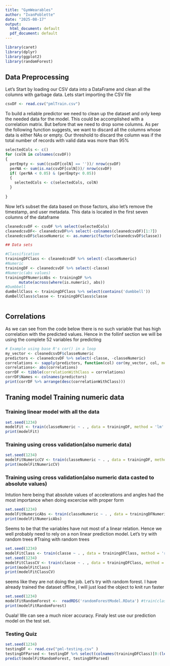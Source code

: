 ```yaml
---
title: "GymWearables"
author: "IvanPoblette"
date: "2025-08-17"
output:
  html_document: default
  pdf_document: default
---
```


```r
library(caret)
library(dplyr)
library(ggplot2)
library(randomForest)
```

## Data Preprocessing

Let's Start by loading our CSV data into a DataFrame and clean all the columns with garbage data. Lets start importing the CSV file
```r
csvDF <- read.csv("pmlTrain.csv")
```

To build a reliable predictor we need to clean up the dataset and only keep the needed data for the model. This could be accomplished with a correlation matrix. But before that we need to drop some columns. As per the following function suggests, we want to discard all the columns whose data is either NAs or empty. Our threshold to discard the column was if the total number of records with valid data was more than 95%

```r
selectedCols <- c()
for (colN in colnames(csvDF))
{
  perEmpty <- sum((csvDF[colN] == ''))/ nrow(csvDF)
  perNA <- sum(is.na(csvDF[colN]))/ nrow(csvDF)
  if( (perNA < 0.05) & (perEmpty< 0.05))
  {
    selectedCols <- c(selectedCols, colN)
  }
      
}
```

Now let's subset the data based on those factors, also let's remove the timestamp, and user metadata. This data is located in the first seven columns of the dataframe
```r
cleanedcsvDF <- csvDF %>% select(selectedCols)
cleanedcsvDF<- cleanedcsvDF%>% select(-colnames(cleanedcsvDF)[1:7])
cleanedcsvDF$classeNumeric <- as.numeric(factor(cleanedcsvDF$classe))

## Data sets

#Classification
trainingDFClass <- cleanedcsvDF %>% select(-classeNumeric)
#Numeric
trainingDF <- cleanedcsvDF %>% select(-classe)
#Numeric(abs values)
trainingDFNumericAbs <- trainingDF %>%
      mutate(across(where(is.numeric), abs))
#Dumbbell
dumBellClass <- trainingDFClass %>% select(contains('dumbbell'))
dumBellClass$classe <- trainingDFClass$classe



```
## Correlations

As we can see from the code below there is no such variable that has high correlation with the predicted values. Hence in the follinf section we will be using the complete 52 variables for predicting
```r
# Example using base R's cor() in a loop
my_vector <- cleanedcsvDF$classeNumeric
predictors <- cleanedcsvDF %>% select(-classe, -classeNumeric)
correlations <- sapply(predictors, function(col) cor(my_vector, col, method = "pearson"))
correlations<- abs(correlations)
corrDF <- tibble(correlationWithClass = correlations)
corrDF$Names <- colnames(predictors)
print(corrDF %>% arrange(desc(correlationWithClass)))
```

## Traning model Training numeric data

### Training linear model with all the data
```r
set.seed(1234)
modelFit <- train(classeNumeric ~ . , data = trainingDF, method = 'lm' )
print(modelFit)
```

### Training using cross validation(also numeric data)
```r
set.seed(1234)
modelFitNumericCV <- train(classeNumeric ~ . , data = trainingDF, method = 'lm' , trControl = trainControl(method='cv'))
print(modelFitNumericCV)
```
### Training using cross validation(also numeric data casted to absolute values)
Intution here being that absolute values of accelerations and angles had the most importance when doing excercise with proper form
```r
set.seed(1234)
modelFitNumericAbs <- train(classeNumeric ~ . , data = trainingDFNumericAbs, method = 'lm')
print(modelFitNumericAbs)
```

Seems to be that the variables have not most of a linear relation. Hence we well probably need to rely on a non linear prediction model. Let's try with random trees
#Traing with random trees

```r
set.seed(1234)
modelFitClass <- train(classe ~ . , data = trainingDFClass, method = 'rpart')
set.seed(1234)
modelFitClassCV <- train(classe ~ . , data = trainingDFClass, method = 'rpart' , trControl = trainControl(method='cv'))
print(modelFitClass)
print(modelFitClassCV)
```

seems like they are not doing the job. Let's try with random forest. I have already trained the dataset offline, I will just load the object to knit run faster


```r
set.seed(1234)
modelFitRandomForest <-  readRDS('randomForestModel.RData') #train(classe ~ . , data = trainingDFClass, method = 'rf',  trControl = trainControl(method='cv'))
print(modelFitRandomForest)
```

Ouala! We can see a much nicer accuracy.
Finaly lest use our prediction model on the test set.

### Testing Quiz
```r
set.seed(1234)
testingDF <- read.csv("pml-testing.csv" )
testingDFParsed <- testingDF %>% select(colnames(trainingDFClass)[0:(length(colnames(trainingDFClass))-1)])
predict(modelFitRandomForest, testingDFParsed)
```

